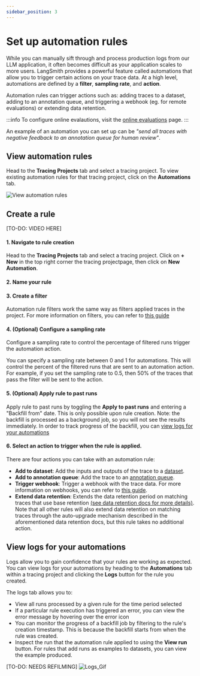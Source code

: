 ```yaml
---
sidebar_position: 3
---
```



# Set up automation rules

While you can manually sift through and process production logs from our LLM application, it often becomes difficult as your application scales to more users.
LangSmith provides a powerful feature called automations that allow you to trigger certain actions on your trace data.
At a high level, automations are defined by a **filter**, **sampling rate**, and **action**.

Automation rules can trigger actions such as: adding traces to a dataset, adding to an annotation queue, and triggering a webhook (eg. for remote evaluations) or extending data retention.

:::info
To configure online evalautions, visit the [online evaluations](/observability/how_to_guides/online_evaluations) page.
::: 

An example of an automation you can set up can be _"send all traces with negative feedback to an annotation queue for human review"_. 


## View automation rules 

Head to the **Tracing Projects** tab and select a tracing project. To view existing automation rules for that tracing project, click on the **Automations** tab.

![View automation rules](./static/view_automation_rules.png)

## Create a rule

  [TO-DO: VIDEO HERE]


#### 1. Navigate to rule creation

Head to the **Tracing Projects** tab and select a tracing project. Click on **+ New** in the top right corner the tracing projectpage, then click on **New Automation**.

#### 2. Name your rule

#### 3. Create a filter

Automation rule filters work the same way as filters applied traces in the project. For more information on filters, you can refer to [this guide](./filter_traces_in_application)

#### 4. (Optional) Configure a sampling rate
Configure a sampling rate to control the percentage of filtered runs trigger the automation action. 

You can specify a sampling rate between 0 and 1 for automations. This will control the percent of the filtered runs that are sent to an automation action. For example, if you set the sampling rate to 0.5, then 50% of the traces that pass the filter will be sent to the action.


#### 5. (Optional) Apply rule to past runs

Apply rule to past runs by toggling the **Apply to past runs** and entering a "Backfill from" date. This is only possible upon rule creation. Note: the backfill is processed as a background job, so you will not see the results immediately. In order to track progress of the backfill, you can [view logs for your automations](./rules#view-logs-for-your-automations) 

#### 6. Select an action to trigger when the rule is applied.

There are four actions you can take with an automation rule:

- **Add to dataset**: Add the inputs and outputs of the trace to a [dataset](/evaluation/concepts#datasets).
- **Add to annotation queue**: Add the trace to an [annotation queue](/evaluation/concepts#annotation-queues).
- **Trigger webhook**: Trigger a webhook with the trace data. For more information on webhooks, you can refer to [this guide](./webhooks).
- **Extend data retention**: Extends the data retention period on matching traces that use base retention [(see data retention docs for more details)](../../../administration/concepts#data-retention).
  Note that all other rules will also extend data retention on matching traces through the
  auto-upgrade mechanism described in the aforementioned data retention docs,
  but this rule takes no additional action.
  

## View logs for your automations

Logs allow you to gain confidence that your rules are working as expected. You can view logs for your automations by heading to the **Automations** tab within a tracing project and clicking the **Logs** button for the rule you created.

The logs tab allows you to:
- View all runs processed by a given rule for the time period selected
- If a particular rule execution has triggered an error, you can view the error message by hovering over the error icon
- You can monitor the progress of a backfill job by filtering to the rule's creation timestamp. This is because the backfill starts from when the rule was created.
- Inspect the run that the automation rule applied to using the **View run** button. For rules that add runs as examples to datasets, you can view the example produced.

[TO-DO: NEEDS REFILMING]
![Logs_Gif](./static/rules_logs.gif)
